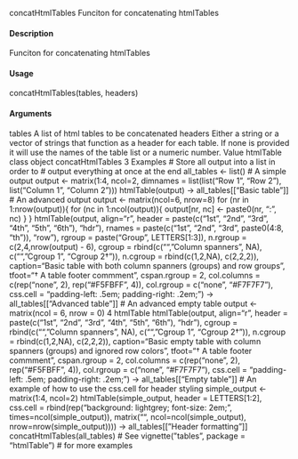 concatHtmlTables Funciton for concatenating htmlTables

#### Description 

Funciton for concatenating htmlTables

#### Usage 

concatHtmlTables(tables, headers)

#### Arguments 

tables A list of html tables to be concatenated
headers Either a string or a vector of strings that function as a header for each table. If
none is provided it will use the names of the table list or a numeric number.
Value
htmlTable class object
concatHtmlTables 3
Examples
# Store all output into a list in order to
# output everything at once at the end
all_tables <- list()
# A simple output
output <- matrix(1:4,
ncol=2,
dimnames = list(list("Row 1", "Row 2"),
list("Column 1", "Column 2")))
htmlTable(output) ->
all_tables[["Basic table"]]
# An advanced output
output <-
matrix(ncol=6, nrow=8)
for (nr in 1:nrow(output)){
for (nc in 1:ncol(output)){
output[nr, nc] <-
paste0(nr, ":", nc)
}
}
htmlTable(output, align="r",
header = paste(c("1st", "2nd",
"3rd", "4th",
"5th", "6th"),
"hdr"),
rnames = paste(c("1st", "2nd",
"3rd",
paste0(4:8, "th")),
"row"),
rgroup = paste("Group", LETTERS[1:3]),
n.rgroup = c(2,4,nrow(output) - 6),
cgroup = rbind(c("", "Column spanners", NA),
c("", "Cgroup 1", "Cgroup 2&dagger;")),
n.cgroup = rbind(c(1,2,NA),
c(2,2,2)),
caption="Basic table with both column spanners (groups) and row groups",
tfoot="&dagger; A table footer commment",
cspan.rgroup = 2,
col.columns = c(rep("none", 2),
rep("#F5FBFF", 4)),
col.rgroup = c("none", "#F7F7F7"),
css.cell = "padding-left: .5em; padding-right: .2em;") ->
all_tables[["Advanced table"]]
# An advanced empty table
output <- matrix(ncol = 6,
nrow = 0)
4 htmlTable
htmlTable(output, align="r",
header = paste(c("1st", "2nd",
"3rd", "4th",
"5th", "6th"),
"hdr"),
cgroup = rbind(c("", "Column spanners", NA),
c("", "Cgroup 1", "Cgroup 2&dagger;")),
n.cgroup = rbind(c(1,2,NA),
c(2,2,2)),
caption="Basic empty table with column spanners (groups) and ignored row colors",
tfoot="&dagger; A table footer commment",
cspan.rgroup = 2,
col.columns = c(rep("none", 2),
rep("#F5FBFF", 4)),
col.rgroup = c("none", "#F7F7F7"),
css.cell = "padding-left: .5em; padding-right: .2em;") ->
all_tables[["Empty table"]]
# An example of how to use the css.cell for header styling
simple_output <- matrix(1:4, ncol=2)
htmlTable(simple_output,
header = LETTERS[1:2],
css.cell = rbind(rep("background: lightgrey; font-size: 2em;", times=ncol(simple_output)),
matrix("", ncol=ncol(simple_output), nrow=nrow(simple_output)))) ->
all_tables[["Header formatting"]]
concatHtmlTables(all_tables)
# See vignette("tables", package = "htmlTable")
# for more examples
